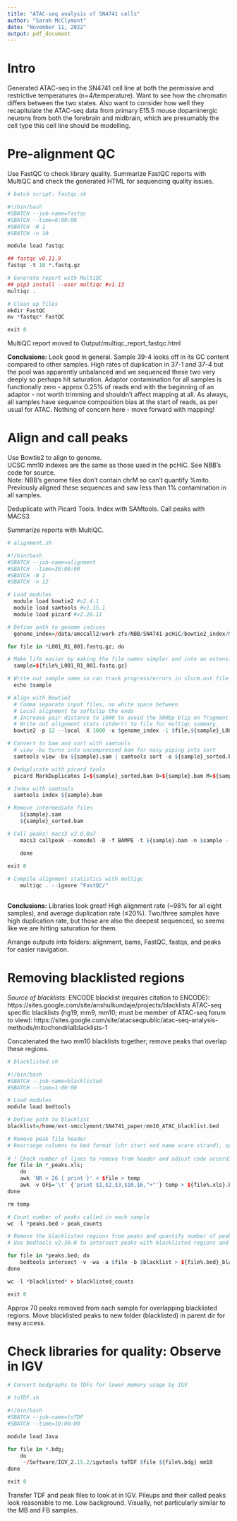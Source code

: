 ```yaml
---
title: "ATAC-seq analysis of SN4741 cells"
author: "Sarah McClymont"
date: "November 11, 2022"
output: pdf_document
---
```


# Intro 

Generated ATAC-seq in the SN4741 cell line at both the permissive and restrictive temperatures (n=4/temperature). Want to see how the chromatin differs between the two states. Also want to consider how well they recapitulate the ATAC-seq data from primary E15.5 mouse dopaminergic neurons from both the forebrain and midbrain, which are presumably the cell type this cell line should be modelling.

# Pre-alignment QC

Use FastQC to check library quality. Summarize FastQC reports with MultiQC and check the generated HTML for sequencing quality issues.

```r

# batch script: fastqc.sh

#!/bin/bash
#SBATCH --job-name=fastqc
#SBATCH --time=8:00:00
#SBATCH -N 1
#SBATCH -n 10

module load fastqc 

## fastqc v0.11.9
fastqc -t 10 *.fastq.gz

# Generate report with MultiQC
## pip3 install --user multiqc #v1.13
multiqc .

# Clean up files
mkdir FastQC
mv *fastqc* FastQC

exit 0

```

MultiQC report moved to Output/multiqc_report_fastqc.html

**Conclusions:** Look good in general. Sample 39-4 looks off in its GC content compared to other samples. High rates of duplication in 37-1 and 37-4 but the pool was apparently unbalanced and we sequenced these two very deeply so perhaps hit saturation. Adaptor contamination for all samples is functionally zero - approx 0.25% of reads end with the beginning of an adaptor - not worth trimming and shouldn't affect mapping at all. As always, all samples have sequence composition bias at the start of reads, as per usual for ATAC. Nothing of concern here - move forward with mapping!


# Align and call peaks

Use Bowtie2 to align to genome.  
UCSC mm10 indexes are the same as those used in the pcHiC. See NBB's code for source.  
  Note: NBB's genome files don't contain chrM so can't quantify %mito. Previously aligned these sequences and saw less than 1% contamination in all samples.

Deduplicate with Picard Tools. 
Index with SAMtools. 
Call peaks with MACS3.

Summarize reports with MultiQC.   

```r

# alignment.sh

#!/bin/bash
#SBATCH --job-name=alignment
#SBATCH --time=30:00:00
#SBATCH -N 1
#SBATCH -n 12

# Load modules
  module load bowtie2 #v2.4.1
  module load samtools #v1.15.1
  module load picard #v2.26.11

# Define path to genome indices
  genome_index=/data/amccall2/work-zfs/NBB/SN4741-pcHiC/bowtie2_index/mm10

for file in *L001_R1_001.fastq.gz; do

# Make life easier by making the file names simpler and into an extensionlesss variable
  sample=${file%_L001_R1_001.fastq.gz}

# Write out sample name so can track progress/errors in slurm.out file
  echo $sample

# Align with Bowtie2
  # Comma separate input files, no white space between
  # Local alignment to softclip the ends
  # Increase pair distance to 1000 to avoid the 500bp blip on fragment length plot
  # Write out alignment stats (stderr) to file for multiqc summary
  bowtie2 -p 12 --local -X 1000 -x $genome_index -1 $file,${sample}_L002_R1_001.fastq.gz -2 ${sample}_L001_R2_001.fastq.gz,${sample}_L002_R2_001.fastq.gz -S ${sample}.sam 2>${sample}.align.stats

# Convert to bam and sort with samtools
  # view -bu turns into uncompressed bam for easy piping into sort
  samtools view -bu ${sample}.sam | samtools sort -o ${sample}_sorted.bam

# Deduplicate with picard tools
  picard MarkDuplicates I=${sample}_sorted.bam O=${sample}.bam M=${sample}_markdup.stats

# Index with samtools
  samtools index ${sample}.bam

# Remove intermediate files
	${sample}.sam
	${sample}_sorted.bam

# Call peaks! macs3 v3.0.0a7
	macs3 callpeak --nomodel -B -f BAMPE -t ${sample}.bam -n $sample --nolambda --gsize mm

	done

exit 0
  
# Compile alignment statistics with multiqc
	multiqc . --ignore "FastQC/"
	
```

**Conclusions:** Libraries look great! High alignment rate (~98% for all eight samples), and average duplication rate (≤20%). Two/three samples have high duplication rate, but those are also the deepest sequenced, so seems like we are hitting saturation for them. 

Arrange outputs into folders: alignment, bams, FastQC, fastqs, and peaks for easier navigation.

# Removing blacklisted regions

*Source of blacklists:*
ENCODE blacklist (requires citation to ENCODE): https://sites.google.com/site/anshulkundaje/projects/blacklists
ATAC-seq specific blacklists (hg19, mm9, mm10; must be member of ATAC-seq forum to view): https://sites.google.com/site/atacseqpublic/atac-seq-analysis-methods/mitochondrialblacklists-1

Concatenated the two mm10 blacklists together; remove peaks that overlap these regions.

```r

# blacklisted.sh

#!/bin/bash
#SBATCH --job-name=blacklisted
#SBATCH --time=1:00:00

# Load modules
module load bedtools

# Define path to blacklist 
blacklist=/home/ext-smcclymont/SN4741_paper/mm10_ATAC_blacklist.bed

# Remove peak file header 
# Rearrange columns to bed format (chr start end name score strand), spoof strand column
  
# ! Check number of lines to remove from header and adjust code accordingly ! 
for file in *_peaks.xls;
	do
	awk 'NR > 26 { print }' < $file > temp
	awk -v OFS='\t' {'print $1,$2,$3,$10,$6,"+"'} temp > ${file%.xls}.bed
done

rm temp

# Count number of peaks called in each sample
wc -l *peaks.bed > peak_counts

# Remove the blacklisted regions from peaks and quantify number of peaks lost
# Use bedtools v2.30.0 to intersect peaks with blacklisted regions and exclude

for file in *peaks.bed; do
	bedtools intersect -v -wa -a $file -b $blacklist > ${file%.bed}_blacklisted.bed
done

wc -l *blacklisted* > blacklisted_counts

exit 0

```

Approx 70 peaks removed from each sample for overlapping blacklisted regions. Move blacklisted peaks to new folder (blacklisted) in parent dir for easy access. 

# Check libraries for quality: Observe in IGV

```r

# Convert bedgraphs to TDFs for lower memory usage by IGV

# toTDF.sh

#!/bin/bash
#SBATCH --job-name=toTDF
#SBATCH --time=10:00:00

module load Java

for file in *.bdg;
	do
	 ~/Software/IGV_2.15.2/igvtools toTDF $file ${file%.bdg} mm10
done

exit 0

```

Transfer TDF and peak files to look at in IGV. Pileups and their called peaks look reasonable to me. Low background. Visually, not particularly similar to the MB and FB samples. 


